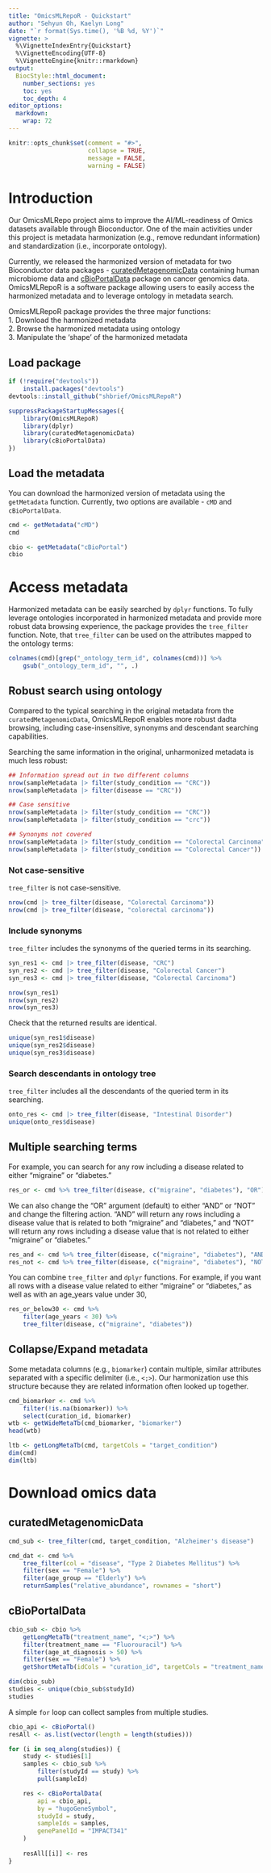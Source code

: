 ```yaml
---
title: "OmicsMLRepoR - Quickstart"
author: "Sehyun Oh, Kaelyn Long"
date: "`r format(Sys.time(), '%B %d, %Y')`"
vignette: >
  %\VignetteIndexEntry{Quickstart}
  %\VignetteEncoding{UTF-8}
  %\VignetteEngine{knitr::rmarkdown}
output:
  BiocStyle::html_document:
    number_sections: yes
    toc: yes
    toc_depth: 4
editor_options: 
  markdown: 
    wrap: 72
---
```


```r
knitr::opts_chunk$set(comment = "#>", 
                      collapse = TRUE, 
                      message = FALSE, 
                      warning = FALSE)
```

# Introduction

Our OmicsMLRepo project aims to improve the AI/ML-readiness of Omics datasets 
available through Bioconductor. One of the main activities under this project 
is metadata harmonization (e.g., remove redundant information) and 
standardization (i.e., incorporate ontology).

Currently, we released the harmonized version of metadata for two Bioconductor 
data packages - [curatedMetagenomicData][] containing human microbiome data and 
[cBioPortalData][] package on cancer genomics data. OmicsMLRepoR is a software 
package allowing users to easily access the harmonized metadata and to leverage
ontology in metadata search.

OmicsMLRepoR package provides the three major functions:\
1. Download the harmonized metadata\
2. Browse the harmonized metadata using ontology\
3. Manipulate the 'shape' of the harmonized metadata

[curatedMetagenomicData]: https://www.bioconductor.org/packages/release/data/experiment/html/curatedMetagenomicData.html
[cBioPortalData]: https://www.bioconductor.org/packages/release/bioc/html/cBioPortalData.html

## Load package

```r
if (!require("devtools"))
    install.packages("devtools")
devtools::install_github("shbrief/OmicsMLRepoR")
```

```r
suppressPackageStartupMessages({
    library(OmicsMLRepoR)
    library(dplyr)
    library(curatedMetagenomicData)
    library(cBioPortalData)
})
```

## Load the metadata

You can download the harmonized version of metadata using the `getMetadata` 
function. Currently, two options are available - `cMD` and `cBioPortalData`.

```r
cmd <- getMetadata("cMD")
cmd
```

```r
cbio <- getMetadata("cBioPortal")
cbio
```

# Access metadata
Harmonized metadata can be easily searched by `dplyr` functions. To fully 
leverage ontologies incorporated in harmonized metadata and provide more robust 
data browsing experience, the package provides the `tree_filter` function. 
Note, that `tree_filter` can be used on the attributes mapped to the ontology
terms:

```r
colnames(cmd)[grep("_ontology_term_id", colnames(cmd))] %>% 
    gsub("_ontology_term_id", "", .)
```


## Robust search using ontology
Compared to the typical searching in the original metadata from the 
`curatedMetagenomicData`, OmicsMLRepoR enables more robust dadta browsing, 
including case-insensitive, synonyms and descendant searching capabilities.

Searching the same information in the original, unharmonized metadata is
much less robust:

```r
## Information spread out in two different columns
nrow(sampleMetadata |> filter(study_condition == "CRC"))
nrow(sampleMetadata |> filter(disease == "CRC"))

## Case sensitive
nrow(sampleMetadata |> filter(study_condition == "CRC"))
nrow(sampleMetadata |> filter(study_condition == "crc"))

## Synonyms not covered
nrow(sampleMetadata |> filter(study_condition == "Colorectal Carcinoma"))
nrow(sampleMetadata |> filter(study_condition == "Colorectal Cancer"))
```

### Not case-sensitive
`tree_filter` is not case-sensitive.
```r
nrow(cmd |> tree_filter(disease, "Colorectal Carcinoma"))
nrow(cmd |> tree_filter(disease, "colorectal carcinoma"))
```

### Include synonyms
`tree_filter` includes the synonyms of the queried terms in its searching.
```r
syn_res1 <- cmd |> tree_filter(disease, "CRC")
syn_res2 <- cmd |> tree_filter(disease, "Colorectal Cancer")
syn_res3 <- cmd |> tree_filter(disease, "Colorectal Carcinoma")

nrow(syn_res1)
nrow(syn_res2)
nrow(syn_res3)
```

Check that the returned results are identical.
```r
unique(syn_res1$disease)
unique(syn_res2$disease)
unique(syn_res3$disease)
```

### Search descendants in ontology tree
`tree_filter` includes all the descendants of the queried term in its searching.
```r
onto_res <- cmd |> tree_filter(disease, "Intestinal Disorder")
unique(onto_res$disease)
```

## Multiple searching terms
For example, you can search for any row including a disease related to either 
"migraine" or "diabetes."

```r
res_or <- cmd %>% tree_filter(disease, c("migraine", "diabetes"), "OR")
```

We can also change the "OR" argument (default) to either "AND" or "NOT" and 
change the filtering action. "AND" will return any rows including a disease
value that is related to both "migraine" and "diabetes," and "NOT" will return
any rows including a disease value that is not related to either "migraine" or
"diabetes."

```r
res_and <- cmd %>% tree_filter(disease, c("migraine", "diabetes"), "AND")
res_not <- cmd %>% tree_filter(disease, c("migraine", "diabetes"), "NOT")
```

You can combine `tree_filter` and `dplyr` functions. For example, if you want 
all rows with a disease value related to either "migraine" or "diabetes," as 
well as with an age_years value under 30,

```r
res_or_below30 <- cmd %>% 
    filter(age_years < 30) %>%
    tree_filter(disease, c("migraine", "diabetes"))
```


## Collapse/Expand metadata

Some metadata columns (e.g., `biomarker`) contain multiple, similar
attributes separated with a specific delimiter (i.e., `<;>`). Our
harmonization use this structure because they are related information
often looked up together.

```r
cmd_biomarker <- cmd %>% 
    filter(!is.na(biomarker)) %>% 
    select(curation_id, biomarker)
wtb <- getWideMetaTb(cmd_biomarker, "biomarker")
head(wtb)
```

```r
ltb <- getLongMetaTb(cmd, targetCols = "target_condition")
dim(cmd)
dim(ltb)
```


# Download omics data
## curatedMetagenomicData

```r
cmd_sub <- tree_filter(cmd, target_condition, "Alzheimer's disease")
```

```r
cmd_dat <- cmd %>%
    tree_filter(col = "disease", "Type 2 Diabetes Mellitus") %>%
    filter(sex == "Female") %>%
    filter(age_group == "Elderly") %>%
    returnSamples("relative_abundance", rownames = "short")
```

## cBioPortalData
```r
cbio_sub <- cbio %>%
    getLongMetaTb("treatment_name", "<;>") %>%
    filter(treatment_name == "Fluorouracil") %>%
    filter(age_at_diagnosis > 50) %>%
    filter(sex == "Female") %>%
    getShortMetaTb(idCols = "curation_id", targetCols = "treatment_name")

dim(cbio_sub)
studies <- unique(cbio_sub$studyId)
studies
```

A simple `for` loop can collect samples from multiple studies.
```r
cbio_api <- cBioPortal()
resAll <- as.list(vector(length = length(studies)))

for (i in seq_along(studies)) {
    study <- studies[1]
    samples <- cbio_sub %>%
        filter(studyId == study) %>%
        pull(sampleId)

    res <- cBioPortalData(
        api = cbio_api,
        by = "hugoGeneSymbol",
        studyId = study,
        sampleIds = samples,
        genePanelId = "IMPACT341"
    )
    
    resAll[[i]] <- res
}
```

